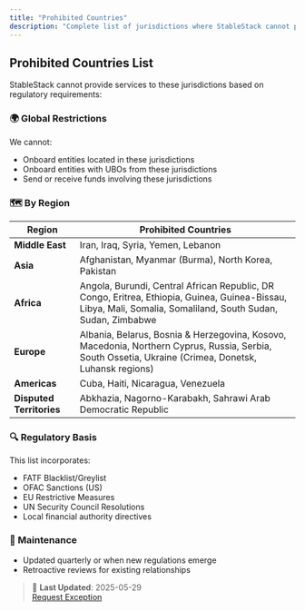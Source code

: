 ```yaml
---
title: "Prohibited Countries"
description: "Complete list of jurisdictions where StableStack cannot provide services"
---
```


## Prohibited Countries List

StableStack cannot provide services to these jurisdictions based on regulatory requirements:

### 🌍 Global Restrictions

We cannot:

- Onboard entities located in these jurisdictions
- Onboard entities with UBOs from these jurisdictions
- Send or receive funds involving these jurisdictions

### 🗺️ By Region

| Region                   | Prohibited Countries                                                                                                                                          |
| ------------------------ | ------------------------------------------------------------------------------------------------------------------------------------------------------------- |
| **Middle East**          | Iran, Iraq, Syria, Yemen, Lebanon                                                                                                                             |
| **Asia**                 | Afghanistan, Myanmar (Burma), North Korea, Pakistan                                                                                                         |
| **Africa**               | Angola, Burundi, Central African Republic, DR Congo, Eritrea, Ethiopia, Guinea, Guinea-Bissau, Libya, Mali, Somalia, Somaliland, South Sudan, Sudan, Zimbabwe |
| **Europe**               | Albania, Belarus, Bosnia & Herzegovina, Kosovo, Macedonia, Northern Cyprus, Russia, Serbia, South Ossetia, Ukraine (Crimea, Donetsk, Luhansk regions)       |
| **Americas**             | Cuba, Haiti, Nicaragua, Venezuela                                                                                                                           |
| **Disputed Territories** | Abkhazia, Nagorno-Karabakh, Sahrawi Arab Democratic Republic                                                                                                  |

### 🔍 Regulatory Basis

This list incorporates:

- FATF Blacklist/Greylist
- OFAC Sanctions (US)
- EU Restrictive Measures
- UN Security Council Resolutions
- Local financial authority directives

### 📅 Maintenance

- Updated quarterly or when new regulations emerge
- Retroactive reviews for existing relationships

> 🚨 **Last Updated**: 2025-05-29  
> [Request Exception](mailto:hello@stablestack.xyz?subject=Country%20Exception%20Request)
